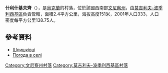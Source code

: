 {{coord|48|27|12|N|27|54|46|E|scale:30000|display=title}}

'''什利什基夫齊'''（{{lang-uk|Шлишківці}}），是[[烏克蘭|烏克蘭]]的村落，位於該國西南部[[文尼察州|文尼察州]]，由[[莫吉利夫-波季利西基區|莫吉利夫-波季利西基區]]負責管轄，面積2.4平方公里，海拔高度151米，2001年人口333，人口密度每平方公里138.75人。

==參考資料==
* [http://w1.c1.rada.gov.ua/pls/z7502/A005?rdat1=03.08.2013&rf7571=2365 Шлишківці]{{dead link|date=2017年11月 |bot=InternetArchiveBot |fix-attempted=yes }}
* [http://weather.in.ua/ua/vinnickaja/29067 Погода в селі ] {{Wayback|url=http://weather.in.ua/ua/vinnickaja/29067 |date=20181020011521 }}

[[Category:文尼察州村落|Category:文尼察州村落]]
[[Category:莫吉利夫-波季利西基區村落|Category:莫吉利夫-波季利西基區村落]]


{{Vinnytsia-geo-stub}}